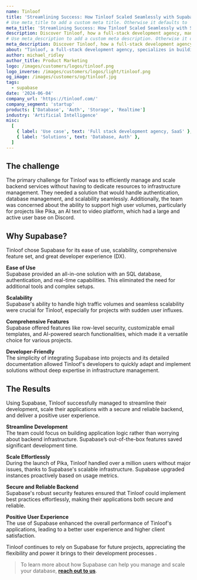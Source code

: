 ```yaml
---
name: Tinloof
title: 'Streamlining Success: How Tinloof Scaled Seamlessly with Supabase'
# Use meta_title to add a custom meta title. Otherwise it defaults to '{name} | Supabase Customer Stories':
meta_title: 'Streamlining Success: How Tinloof Scaled Seamlessly with Supabase'
description: Discover Tinloof, how a full-stack development agency, managed and scaled backend services using Supabase, without having to dedicate resources to infrastructure management.
# Use meta_description to add a custom meta description. Otherwise it defaults to {description}:
meta_description: Discover Tinloof, how a full-stack development agency, managed and scaled backend services using Supabase, without having to dedicate resources to infrastructure management.
about: "Tinloof, a full-stack development agency, specializes in building modern web applications for various clients. Their projects range from simple web apps to complex systems requiring robust and scalable backends. Tinloof's team, consisting of developers proficient in both frontend and backend technologies, faced a challenge in managing the infrastructure and backend services for their applications."
author: michael_ridley
author_title: Product Marketing
logo: /images/customers/logos/tinloof.png
logo_inverse: /images/customers/logos/light/tinloof.png
og_image: /images/customers/og/tinloof.jpg
tags:
  - supabase
date: '2024-06-04'
company_url: 'https://tinloof.com/'
company_segment: 'startup'
products: ['Database', 'Auth', 'Storage', 'Realtime']
industry: 'Artificial Intelligence'
misc:
  [
    { label: 'Use case', text: 'Full stack development agency, SaaS' },
    { label: 'Solutions', text: 'Database, Auth' },
  ]
---
```


## The challenge

The primary challenge for Tinloof was to efficiently manage and scale backend services without having to dedicate resources to infrastructure management. They needed a solution that would handle authentication, database management, and scalability seamlessly. Additionally, the team was concerned about the ability to support high user volumes, particularly for projects like Pika, an AI text to video platform, which had a large and active user base on Discord.

## Why Supabase?

Tinloof chose Supabase for its ease of use, scalability, comprehensive feature set, and great developer experience (DX).

**Ease of Use**\
Supabase provided an all-in-one solution with an SQL database, authentication, and real-time capabilities. This eliminated the need for additional tools and complex setups.

**Scalability**\
Supabase's ability to handle high traffic volumes and seamless scalability were crucial for Tinloof, especially for projects with sudden user influxes.

**Comprehensive Features**\
Supabase offered features like row-level security, customizable email templates, and AI-powered search functionalities, which made it a versatile choice for various projects.

**Developer-Friendly**\
The simplicity of integrating Supabase into projects and its detailed documentation allowed Tinloof's developers to quickly adapt and implement solutions without deep expertise in infrastructure management.

## The Results

Using Supabase, Tinloof successfully managed to streamline their development, scale their applications with a secure and reliable backend, and deliver a positive user experience.

**Streamline Development**\
The team could focus on building application logic rather than worrying about backend infrastructure. Supabase’s out-of-the-box features saved significant development time.

**Scale Effortlessly**\
During the launch of Pika, Tinloof handled over a million users without major issues, thanks to Supabase's scalable infrastructure. Supabase upgraded instances proactively based on usage metrics.

**Secure and Reliable Backend**\
Supabase's robust security features ensured that Tinloof could implement best practices effortlessly, making their applications both secure and reliable.

**Positive User Experience**\
The use of Supabase enhanced the overall performance of Tinloof's applications, leading to a better user experience and higher client satisfaction.

Tinloof continues to rely on Supabase for future projects, appreciating the flexibility and power it brings to their development processes .

> To learn more about how Supabase can help you manage and scale your database, **[reach out to us](https://forms.supabase.com/enterprise)**.
